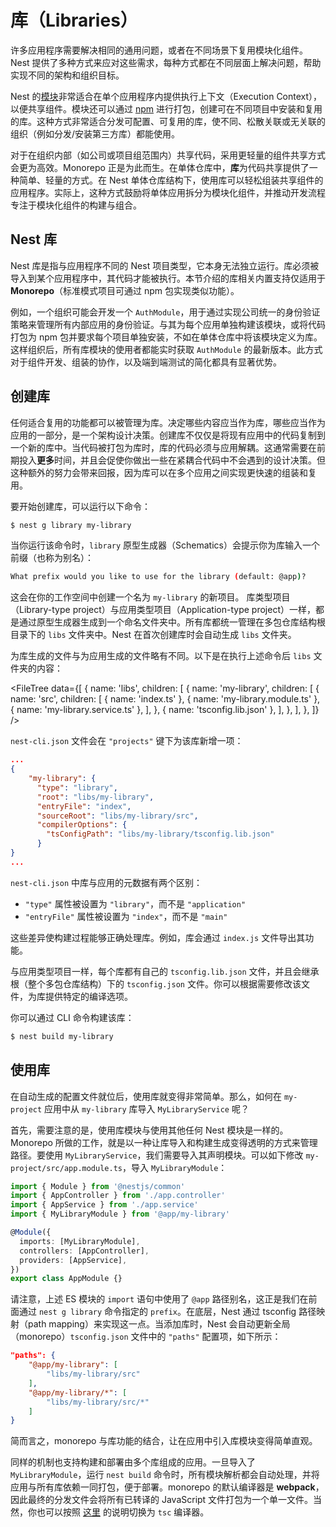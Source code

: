 # 库（Libraries）

许多应用程序需要解决相同的通用问题，或者在不同场景下复用模块化组件。Nest 提供了多种方式来应对这些需求，每种方式都在不同层面上解决问题，帮助实现不同的架构和组织目标。

Nest 的[模块](/modules)非常适合在单个应用程序内提供执行上下文（Execution Context），以便共享组件。模块还可以通过 [npm](https://npmjs.com) 进行打包，创建可在不同项目中安装和复用的库。这种方式非常适合分发可配置、可复用的库，使不同、松散关联或无关联的组织（例如分发/安装第三方库）都能使用。

对于在组织内部（如公司或项目组范围内）共享代码，采用更轻量的组件共享方式会更为高效。Monorepo 正是为此而生。在单体仓库中，**库**为代码共享提供了一种简单、轻量的方式。在 Nest 单体仓库结构下，使用库可以轻松组装共享组件的应用程序。实际上，这种方式鼓励将单体应用拆分为模块化组件，并推动开发流程专注于模块化组件的构建与组合。

## Nest 库

Nest 库是指与应用程序不同的 Nest 项目类型，它本身无法独立运行。库必须被导入到某个应用程序中，其代码才能被执行。本节介绍的库相关内置支持仅适用于**Monorepo**（标准模式项目可通过 npm 包实现类似功能）。

例如，一个组织可能会开发一个 `AuthModule`，用于通过实现公司统一的身份验证策略来管理所有内部应用的身份验证。与其为每个应用单独构建该模块，或将代码打包为 npm 包并要求每个项目单独安装，不如在单体仓库中将该模块定义为库。这样组织后，所有库模块的使用者都能实时获取 `AuthModule` 的最新版本。此方式对于组件开发、组装的协作，以及端到端测试的简化都具有显著优势。

## 创建库

任何适合复用的功能都可以被管理为库。决定哪些内容应当作为库，哪些应当作为应用的一部分，是一个架构设计决策。创建库不仅仅是将现有应用中的代码复制到一个新的库中。当代码被打包为库时，库的代码必须与应用解耦。这通常需要在前期投入**更多**时间，并且会促使你做出一些在紧耦合代码中不会遇到的设计决策。但这种额外的努力会带来回报，因为库可以在多个应用之间实现更快速的组装和复用。

要开始创建库，可以运行以下命令：

```bash
$ nest g library my-library
```

当你运行该命令时，`library` 原型生成器（Schematics）会提示你为库输入一个前缀（也称为别名）：

```bash
What prefix would you like to use for the library (default: @app)?
```

这会在你的工作空间中创建一个名为 `my-library` 的新项目。
库类型项目（Library-type project）与应用类型项目（Application-type project）一样，都是通过原型生成器生成到一个命名文件夹中。所有库都统一管理在多包仓库结构根目录下的 `libs` 文件夹中。Nest 在首次创建库时会自动生成 `libs` 文件夹。

为库生成的文件与为应用生成的文件略有不同。以下是在执行上述命令后 `libs` 文件夹的内容：

<FileTree
  data={[
    {
      name: 'libs',
      children: [
        {
          name: 'my-library',
          children: [
            {
              name: 'src',
              children: [
                { name: 'index.ts' },
                { name: 'my-library.module.ts' },
                { name: 'my-library.service.ts' },
              ],
            },
            { name: 'tsconfig.lib.json' },
          ],
        },
      ],
    },
  ]}
/>

`nest-cli.json` 文件会在 `"projects"` 键下为该库新增一项：

```json
...
{
    "my-library": {
      "type": "library",
      "root": "libs/my-library",
      "entryFile": "index",
      "sourceRoot": "libs/my-library/src",
      "compilerOptions": {
        "tsConfigPath": "libs/my-library/tsconfig.lib.json"
      }
}
...
```

`nest-cli.json` 中库与应用的元数据有两个区别：

- `"type"` 属性被设置为 `"library"`，而不是 `"application"`
- `"entryFile"` 属性被设置为 `"index"`，而不是 `"main"`

这些差异使构建过程能够正确处理库。例如，库会通过 `index.js` 文件导出其功能。

与应用类型项目一样，每个库都有自己的 `tsconfig.lib.json` 文件，并且会继承根（整个多包仓库结构）下的 `tsconfig.json` 文件。你可以根据需要修改该文件，为库提供特定的编译选项。

你可以通过 CLI 命令构建该库：

```bash
$ nest build my-library
```

## 使用库

在自动生成的配置文件就位后，使用库就变得非常简单。那么，如何在 `my-project` 应用中从 `my-library` 库导入 `MyLibraryService` 呢？

首先，需要注意的是，使用库模块与使用其他任何 Nest 模块是一样的。Monorepo 所做的工作，就是以一种让库导入和构建生成变得透明的方式来管理路径。要使用 `MyLibraryService`，我们需要导入其声明模块。可以如下修改 `my-project/src/app.module.ts`，导入 `MyLibraryModule`：

```ts
import { Module } from '@nestjs/common'
import { AppController } from './app.controller'
import { AppService } from './app.service'
import { MyLibraryModule } from '@app/my-library'

@Module({
  imports: [MyLibraryModule],
  controllers: [AppController],
  providers: [AppService],
})
export class AppModule {}
```

请注意，上述 ES 模块的 `import` 语句中使用了 `@app` 路径别名，这正是我们在前面通过 `nest g library` 命令指定的 `prefix`。在底层，Nest 通过 tsconfig 路径映射（path mapping）来实现这一点。当添加库时，Nest 会自动更新全局（monorepo）`tsconfig.json` 文件中的 `"paths"` 配置项，如下所示：

```json
"paths": {
    "@app/my-library": [
        "libs/my-library/src"
    ],
    "@app/my-library/*": [
        "libs/my-library/src/*"
    ]
}
```

简而言之，monorepo 与库功能的结合，让在应用中引入库模块变得简单直观。

同样的机制也支持构建和部署由多个库组成的应用。一旦导入了 `MyLibraryModule`，运行 `nest build` 命令时，所有模块解析都会自动处理，并将应用与所有库依赖一同打包，便于部署。monorepo 的默认编译器是 **webpack**，因此最终的分发文件会将所有已转译的 JavaScript 文件打包为一个单一文件。当然，你也可以按照 [这里](/cli/monorepo#global-compiler-options) 的说明切换为 `tsc` 编译器。
